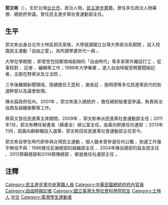 '''郭文彬'''（{{bd|1963年||||}}），生於台灣[[台北市|台北市]]，政治人物，[[民主進步黨|民主進步黨]]籍。曾任多位政治人物幕僚、總統府參議，曾任民主進步黨社會運動部主任。

==生平==
郭文彬出身台北市士林區郭氏家族，大學就讀國立台灣大學政治系期間 ，投入校園民主運動「自由之愛」，為所謂學運世代一員 。

大學在學期間 ，即曾至包括鄭南榕創辦的「自由時代」等多家黨外雜誌打工 ，從事校對 、記者 、編輯等工作；1988年大學畢業 ，進入自由時報受聘要聞組記者，主跑在野黨派及立法院 。

三年後離開新聞領域，陸續擔任王昆和 、謝長廷 、施明德等多位民進黨民代的助選幹部以及議會助理。

陳水扁政府任內，2001年 ，郭文彬進入總統府 ，擔任總統秘書室參議，負責政治協商及組織聯繫等工作。

蔡英文首任民進黨主席期間，2009年 ，郭文彬奉派民進黨社會運動部主任；2011年1月，郭文彬轉任秘書長（蘇嘉全）辦公室主任，由黃向群接任社運部 ；2013年11月，因黃向群辭職投入選舉，郭文彬回任民進黨社會運動部主任至今。

郭文彬自學生時代即參與台灣民主運動 ，個人雖未曾參選任何公職 ，助選工作幾乎無役不與：1996擔任彭謝總部的組織部主任 、2004年陳呂總部的扁友部主任 、2012蔡蘇總部和2016蔡陳總部 、都是擔任社運部主任 。

==注釋==
{{reflist}}

[[Category:民主進步黨中央黨職人員|Category:民主進步黨中央黨職人員]]
[[Category:中華民國總統府府內官員|Category:中華民國總統府府內官員]]
[[Category:自由時報記者|Category:自由時報記者]]
[[Category:國立臺灣大學社會科學院校友|Category:國立臺灣大學社會科學院校友]]
[[Category:士林人|Category:士林人]]
[[Category:郭姓|W文]]
[[Category:臺灣學生運動者|Category:臺灣學生運動者]]